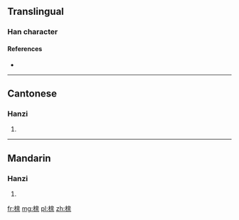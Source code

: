 {{also|櫬}}
==Translingual==

===Han character===
{{Han char|rn=75|rad=木|as=09|sn=13|four=|canj=DYTD|ids=⿰木亲}}

====References====
* {{Han ref|kx=0542.191|hdz=21254.180|uh=6987|ud=27015}}

----

==Cantonese==

===Hanzi===
{{yue-hanzi|jyut=|y=chan3|tra=櫬}}

# {{defn|lang=yue|sort=木09}}

----

==Mandarin==

===Hanzi===
{{cmn-hanzi|tra=櫬|pin=[[chèn]] ([[chen4]])|wg=ch'en<sup>4</sup>}}

# {{defn|lang=cmn|sort=木09}}

[[fr:榇]]
[[mg:榇]]
[[pl:榇]]
[[zh:榇]]